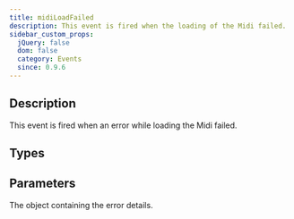 ```yaml
---
title: midiLoadFailed
description: This event is fired when the loading of the Midi failed.
sidebar_custom_props:
  jQuery: false
  dom: false
  category: Events
  since: 0.9.6
---
```


<SinceBadge since="0.9.6" />


## Description
This event is fired when an error while loading the Midi failed.

<EventDescription metadata={metadata} />

## Types

<TypeTable>
    <TypeRow type="js" name="function(error)" />    
    <TypeRow type="net" name="Action<Error>" />    
    <TypeRow type="android" name="(details: Error) -> Unit" />    
</TypeTable>

## Parameters

<ParameterTable>
    <ParameterRow platform="all" name="details" type="Error">
        The object containing the error details. 
    </ParameterRow>
</ParameterTable>